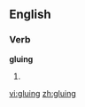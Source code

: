 ==English==

===Verb===
'''gluing'''

# {{present participle of|[[glue]]}}

[[vi:gluing]]
[[zh:gluing]]